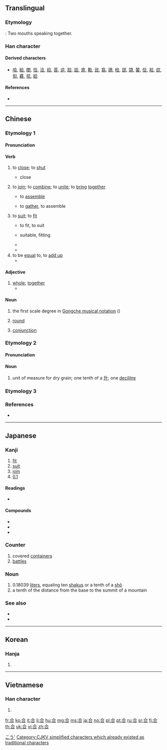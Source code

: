 {{also|閤|슴}}
==Translingual==
{{stroke order}}

===Etymology===
{{Han compound|亼|口|t2=mouth|ls=ic}} : Two mouths speaking together.

===Han character===
{{Han char|rn=30|rad=口|as=03|sn=6|four=80601|canj=OMR|ids=⿱亼口}}

====Derived characters====
* [[哈]], [[給]], [[閤]], [[恰]], [[洽]], [[祫]], [[荅]], [[䢔]], [[跲]], [[詥]], [[弇]], [[鞈]], [[㪉]], [[翕]], [[鴿]], [[㭘]], [[郃]], [[頜]], [[䶀]], [[佮]], [[袷]], [[欱]], [[匌]], [[龕]], [[拾]], [[姶]]

====References====
* {{Han ref|kx=0174.240|dkj=03287|dj=0387.170|hdz=10581.010|uh=5408|ud=21512|bh=A658|bd=42584}}

----

==Chinese==

===Etymology 1===
{{zh-forms}}

====Pronunciation====
{{zh-pron
|m=hé
|c=hap6
|h=pfs=ha̍p/kap
|mn=ha̍h/kah/ha̍p/kap
|mn_note=ha̍h, kah - vernacular, ha̍p, kap - literary
|mc=y
|oc=y
|ma=
|cat=v,a
}}

====Verb====
{{zh-verb}}

# to [[close]]; to [[shut]]
#* {{zh-l|合上}} close
# to [[join]]; to [[combine]]; to [[unite]]; to [[bring]] [[together]]
#* {{zh-l|组合/組合|zǔhé}} to [[assemble]]
#* {{zh-l|集合|jíhé}} to [[gather]], to assemble
# to [[suit]]; to [[fit]]
#* {{zh-l|适合/適合|shìhé}} to fit, to suit
#* {{zh-l|合适/合適|héshì}} suitable, fitting
#* {{zh-usex|魚 和 紅酒 不合。|Fish and red wine don't go well together.}}
#* {{zh-usex|那 个 店 里 没 有 '''合''' 我 尺寸 的 帽子。|There are no hats in that store that '''fit''' me.}}
# to be [[equal]] to, to [[add up]]
#* {{zh-usex|一 公顷 '''合''' 十五 市亩。|A hectare is '''equal''' to 15 mu.}}

====Adjective====
{{zh-adj}}

# [[whole]]; [[together]]
#* {{zh-usex|这 张 卡片 是 我们 全家 '''合''' 送 的。祝 您 母亲节 快乐{lè}。|This card comes from the '''whole''' family. Happy Mother's Day.}}

====Noun====
{{zh-noun}}

# the first scale degree in [[w:Gongche_notation|Gongche musical notation]] ({{zh-l|工尺譜/工尺谱}})
# {{label|zh|battle}} [[round]]
# {{label|zh|astronomy}} [[conjunction]]

===Etymology 2===

====Pronunciation====
{{zh-pron
|m=gě
|c=gap3
|cat=n
}}

====Noun====
{{zh-noun}}

# unit of measure for dry grain; one tenth of a [[升]]; one [[decilitre]]

===Etymology 3===
{{zh-see|閤}}

===References===
* {{cite-web
|url=http://www.mdbg.net/chindict/chindict.php?page=worddict&wdrst=0&wdqb=合
|title=合
|work=MDBG English to Chinese dictionary ( Based on CC-CEDICT )
|language=Mandarin/English
|accessdate=2014-03-17}}

----

==Japanese==

===Kanji===
{{ja-kanji|grade=2|rs=口03}}

# [[fit]]
# [[suit]]
# [[join]]
# [[0.1]]

====Readings====
* {{ja-readings|goon=[[ごう]] (gō)|kanyoon=[[がっ]] (gaQ), [[かっ]] (kaQ)|nanori=[[あい]] (ai), [[あう]] (au), [[かい]] (kai), [[はる]] (haru), [[よし]] (yoshi)|kanon=[[こう]] (kō)|kun=[[あう]] (au), [[あい]] ([[合 い]], ai), [[あわせる]] (awaseru)}}

====Compounds====
* {{ja-r|合憎|あいにく|gloss=[[unfortunately]]}}
* {{ja-r|連合|れんごう|gloss=|[[union]], [[alliance]], [[combination]]}}
* {{ja-r|総合|そうごう|gloss=synthesis, consolidation}}

===Counter===
{{ja-pos|ごう|counter}}

# covered [[container]]s
# [[battle]]s

===Noun===
{{ja-noun|ごう}}

# 0.18039 [[liter]]s, equaling ten [[shaku]]s or a tenth of a [[shō]]
# a tenth of the distance from the base to the summit of a mountain

===See also===
* {{ja-r|升|ます}}
* {{ja-r|勺|しゃく}}

[[Category:ja:Units of measure|こう']]

----

==Korean==

===Hanja===
{{ko-hanja|hangeul=[[합]], [[갑]]|rv=hap, gap|mr=hap, kap}}

# {{defn|lang=ko|sort=口03}}

----

==Vietnamese==

===Han character===
{{vi-hantu|[[hợp]], [[hiệp]], [[cáp]], [[cóp]], [[góp]], [[gộp]], [[họp]], [[hạp]]|rs=口03}}

# {{defn|lang=vi|sort=口03}}

[[Category:CJKV simplified characters which already existed as traditional characters]]

[[fr:合]]
[[ko:合]]
[[it:合]]
[[li:合]]
[[hu:合]]
[[mg:合]]
[[ms:合]]
[[ja:合]]
[[no:合]]
[[pl:合]]
[[pt:合]]
[[ru:合]]
[[sr:合]]
[[fi:合]]
[[th:合]]
[[uk:合]]
[[vi:合]]
[[zh:合]]
